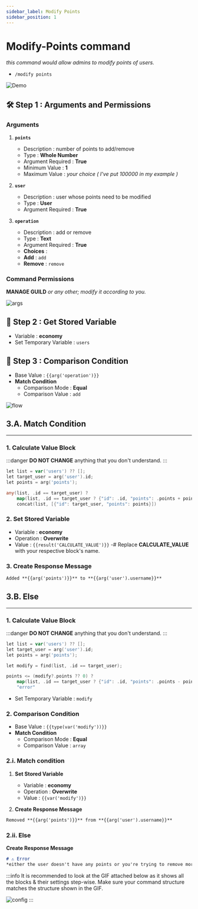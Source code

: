 ```yaml
---
sidebar_label: Modify Points
sidebar_position: 1
---
```



# Modify-Points command
*this command would allow admins to modify points of users.*  
- `/modify points`

![Demo](../../static/flows/ModifyDemo.gif)  

## 🛠️ Step 1 : Arguments and Permissions
### Arguments
1. **`points`**
    - Description : number of points to add/remove
    - Type : **Whole Number**
    - Argument Required : **True** <On className="inline-svg"/>
    - Minimum Value : **1**
    - Maximum Value : *your choice ( I've put 100000 in my example )*

2. **`user`**
    - Description : user whose points need to be modified
    - Type : **User**
    - Argument Required : **True** <On className="inline-svg"/>

3. **`operation`**
    - Description : add or remove
    - Type : **Text**
    - Argument Required : **True** <On className="inline-svg"/>
    - **Choices** :
     - **Add** : `add`
     - **Remove** : `remove`

### Command Permissions
**MANAGE GUILD** *or any other; modify it according to you.*

![args](../../static/flows/Modify.gif)

## 📝 Step 2 : Get Stored Variable
- Variable : **economy**
- Set Temporary Variable : `users`

## 🔄️ Step 3 : Comparison Condition
- Base Value : `{{arg('operation')}}`
- **Match Condition**
  - Comparison Mode : **Equal**
  - Comparison Value : `add`

![flow](../../static/flows/modify.png)

## 3.A. Match Condition <Match className="inline-svg" />
---
### 1. Calculate Value Block
:::danger
**DO NOT CHANGE** anything that you don't understand.
:::
```go title="Expression"
let list = var('users') ?? [];
let target_user = arg('user').id;
let points = arg('points');

any(list, .id == target_user) ?
    map(list, .id == target_user ? {"id": .id, "points": .points + points} : #) :
    concat(list, [{"id": target_user, "points": points}])
```

### 2. Set Stored Variable
- Variable : **economy**
- Operation : **Overwrite**
- Value : `{{result('CALCULATE_VALUE')}}`
-# Replace **CALCULATE_VALUE** with your respective block's name.

### 3. Create Response Message
```md title="📋 Copy or edit this, and put it into your response message."
Added **{{arg('points')}}** to **{{arg('user').username}}**
```

## 3.B. Else <Else className="inline-svg" />
---
### 1. Calculate Value Block
:::danger
**DO NOT CHANGE** anything that you don't understand.
:::
```go title="Expression"
let list = var('users') ?? [];
let target_user = arg('user').id;
let points = arg('points');

let modify = find(list, .id == target_user);

points <= (modify?.points ?? 0) ?
    map(list, .id == target_user ? {"id": .id, "points": .points - points} : #) :
    "error"
```
- Set Temporary Variable : `modify`

### 2. Comparison Condition
- Base Value : `{{type(var('modify'))}}`  
- **Match Condition**
  - Comparison Mode : **Equal**
  - Comparison Value : `array`

### 2.i. **Match condition** <Match className="inline-svg" />  
1. **Set Stored Variable**
    - Variable : **economy**
    - Operation : **Overwrite**
    - Value : `{{var('modify')}}`

2. **Create Response Message**
```md
Removed **{{arg('points')}}** from **{{arg('user').username}}**
```

### 2.ii. **Else** <Else className="inline-svg" />  
**Create Response Message**  
```md title="📋 Copy or edit this, and put it into your response message."
# ⚠️ Error
*either the user doesn't have any points or you're trying to remove more points than what the user already has.*
```
:::info
It is recommended to look at the GIF attached below as it shows all the blocks & their settings step-wise.
Make sure your command structure matches the structure shown in the GIF.

![config](../../static/flows/ModifyConfig.gif)
:::